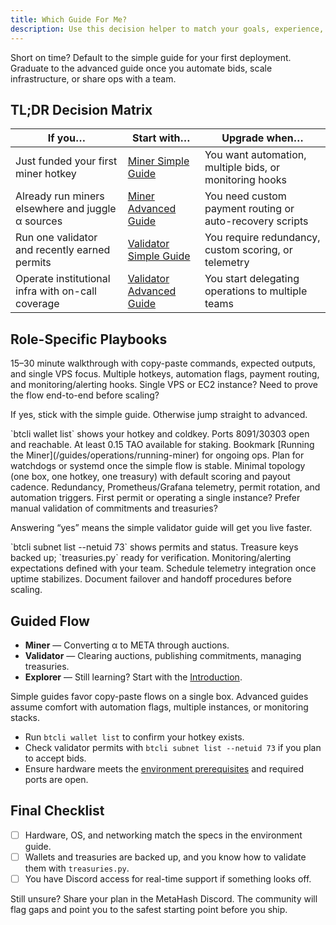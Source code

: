 ```yaml
---
title: Which Guide For Me?
description: Use this decision helper to match your goals, experience, and hardware so you can open the right setup guide on your first click.
---
```


<Info>
Short on time? Default to the simple guide for your first deployment. Graduate to the advanced guide once you automate bids, scale infrastructure, or share ops with a team.
</Info>

## TL;DR Decision Matrix

| If you… | Start with… | Upgrade when… |
| --- | --- | --- |
| Just funded your first miner hotkey | [Miner Simple Guide](/guides/miners/miner-simple-guide) | You want automation, multiple bids, or monitoring hooks |
| Already run miners elsewhere and juggle α sources | [Miner Advanced Guide](/guides/miners/miner-advanced-guide) | You need custom payment routing or auto-recovery scripts |
| Run one validator and recently earned permits | [Validator Simple Guide](/guides/validators/validator-simple-guide) | You require redundancy, custom scoring, or telemetry |
| Operate institutional infra with on-call coverage | [Validator Advanced Guide](/guides/validators/validator-advanced-guide) | You start delegating operations to multiple teams |

## Role-Specific Playbooks

<Tabs>
  <Tab title="Miners">
    <CardGroup cols={2}>
      <Card title="Simple Miner" icon="play" href="/guides/miners/miner-simple-guide">
        15–30 minute walkthrough with copy-paste commands, expected outputs, and single VPS focus.
      </Card>
      <Card title="Advanced Miner" icon="sliders" href="/guides/miners/miner-advanced-guide">
        Multiple hotkeys, automation flags, payment routing, and monitoring/alerting hooks.
      </Card>
    </CardGroup>
    <Steps>
      <Step title="Profile Check">
        <Check>Single VPS or EC2 instance?</Check>
        <Check>Need to prove the flow end-to-end before scaling?</Check>
        <p>If yes, stick with the simple guide. Otherwise jump straight to advanced.</p>
      </Step>
      <Step title="Readiness Checks">
        <Check>`btcli wallet list` shows your hotkey and coldkey.</Check>
        <Check>Ports 8091/30303 open and reachable.</Check>
        <Check>At least 0.15 TAO available for staking.</Check>
      </Step>
      <Step title="Next Actions">
        <Check>Bookmark [Running the Miner](/guides/operations/running-miner) for ongoing ops.</Check>
        <Check>Plan for watchdogs or systemd once the simple flow is stable.</Check>
      </Step>
    </Steps>
  </Tab>
  <Tab title="Validators">
    <CardGroup cols={2}>
      <Card title="Simple Validator" icon="shield" href="/guides/validators/validator-simple-guide">
        Minimal topology (one box, one hotkey, one treasury) with default scoring and payout cadence.
      </Card>
      <Card title="Advanced Validator" icon="shield-halved" href="/guides/validators/validator-advanced-guide">
        Redundancy, Prometheus/Grafana telemetry, permit rotation, and automation triggers.
      </Card>
    </CardGroup>
    <Steps>
      <Step title="Profile Check">
        <Check>First permit or operating a single instance?</Check>
        <Check>Prefer manual validation of commitments and treasuries?</Check>
        <p>Answering “yes” means the simple validator guide will get you live faster.</p>
      </Step>
      <Step title="Readiness Checks">
        <Check>`btcli subnet list --netuid 73` shows permits and status.</Check>
        <Check>Treasure keys backed up; `treasuries.py` ready for verification.</Check>
        <Check>Monitoring/alerting expectations defined with your team.</Check>
      </Step>
      <Step title="Next Actions">
        <Check>Schedule telemetry integration once uptime stabilizes.</Check>
        <Check>Document failover and handoff procedures before scaling.</Check>
      </Step>
    </Steps>
  </Tab>
</Tabs>

## Guided Flow

<Steps>
  <Step title="Identify Your Role">
    <ul>
      <li><strong>Miner</strong> — Converting α to META through auctions.</li>
      <li><strong>Validator</strong> — Clearing auctions, publishing commitments, managing treasuries.</li>
      <li><strong>Explorer</strong> — Still learning? Start with the <a href="/introduction">Introduction</a>.</li>
    </ul>
  </Step>
  <Step title="Match Experience Level">
    <p>Simple guides favor copy-paste flows on a single box. Advanced guides assume comfort with automation flags, multiple instances, or monitoring stacks.</p>
  </Step>
  <Step title="Verify Readiness">
    <ul>
      <li>Run <code>btcli wallet list</code> to confirm your hotkey exists.</li>
      <li>Check validator permits with <code>btcli subnet list --netuid 73</code> if you plan to accept bids.</li>
      <li>Ensure hardware meets the <a href="/guides/environment/environment">environment prerequisites</a> and required ports are open.</li>
    </ul>
  </Step>
</Steps>

## Final Checklist

- [ ] Hardware, OS, and networking match the specs in the environment guide.
- [ ] Wallets and treasuries are backed up, and you know how to validate them with `treasuries.py`.
- [ ] You have Discord access for real-time support if something looks off.

Still unsure? Share your plan in the MetaHash Discord. The community will flag gaps and point you to the safest starting point before you ship.
